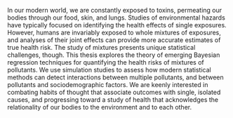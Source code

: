 In our modern world, we are constantly exposed to toxins, permeating our bodies through our food, skin, and lungs. Studies of environmental hazards have typically focused on identifying the health effects of single exposures. However, humans are invariably exposed to whole mixtures of exposures, and analyses of their joint effects can provide more accurate estimates of true health risk. The study of mixtures presents unique statistical challenges, though. This thesis explores the theory of emerging Bayesian regression techniques for quantifying the health risks of mixtures of pollutants. We use simulation studies to assess how modern statistical methods can detect interactions between multiple pollutants, and between pollutants and sociodemographic factors. We are keenly interested in combating habits of thought that associate outcomes with single, isolated causes, and progressing toward a study of health that acknowledges the relationality of our bodies to the environment and to each other.

